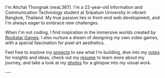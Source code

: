 
<article className=" tracking-wide">
I&apos;m Atichat Thongnak (neaL367). I&apos;m a 22-year-old Information and Communication Technology student at Sripatum University in vibrant Bangkok, Thailand. My true passion lies in front-end web development, and I&apos;m always eager to embrace new challenges.

When I&apos;m not coding, I find inspiration in the immersive worlds created by [Rockstar Games](https://www.rockstargames.com/). I also nurture a dream of designing my own video games, with a special fascination for pixel art aesthetics.

Feel free to explore my [projects](/pj) to see what I'm building, dive into my [notes](/nt) for insights and ideas, check out my [resume](/rs) to learn more about my journey, and take a look at my [photos](/ph) for a glimpse into my visual work.
</article>
---

<ConnectContent />